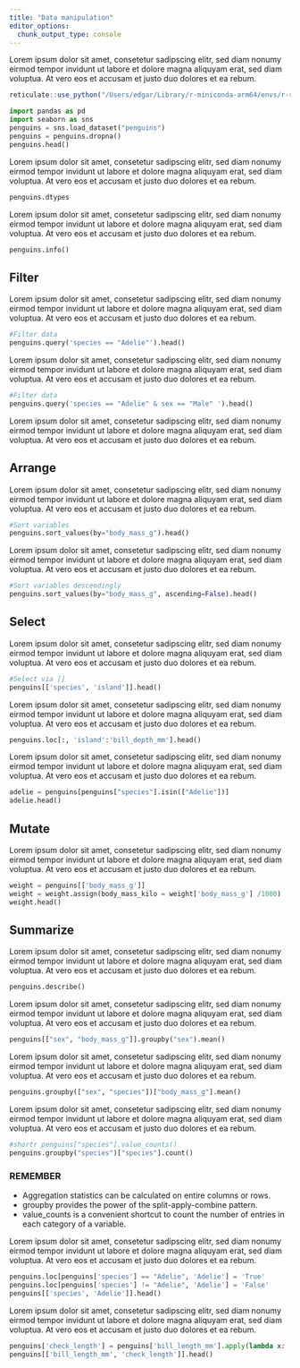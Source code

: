 ```yaml
---
title: "Data manipulation"
editor_options: 
  chunk_output_type: console
---
```




Lorem ipsum dolor sit amet, consetetur sadipscing elitr, sed diam nonumy eirmod tempor invidunt ut labore et dolore magna aliquyam erat, sed diam voluptua. At vero eos et accusam et justo duo dolores et ea rebum. 

```r
reticulate::use_python("/Users/edgar/Library/r-miniconda-arm64/envs/r-reticulate/bin/python")

```

```python
import pandas as pd
import seaborn as sns
penguins = sns.load_dataset("penguins")
penguins = penguins.dropna()
penguins.head()
```


Lorem ipsum dolor sit amet, consetetur sadipscing elitr, sed diam nonumy eirmod tempor invidunt ut labore et dolore magna aliquyam erat, sed diam voluptua. At vero eos et accusam et justo duo dolores et ea rebum. 

```python
penguins.dtypes
```

Lorem ipsum dolor sit amet, consetetur sadipscing elitr, sed diam nonumy eirmod tempor invidunt ut labore et dolore magna aliquyam erat, sed diam voluptua. At vero eos et accusam et justo duo dolores et ea rebum. 

```python
penguins.info()
```



## Filter

Lorem ipsum dolor sit amet, consetetur sadipscing elitr, sed diam nonumy eirmod tempor invidunt ut labore et dolore magna aliquyam erat, sed diam voluptua. At vero eos et accusam et justo duo dolores et ea rebum. 

```python
#Filter data
penguins.query('species == "Adelie"').head()
```

Lorem ipsum dolor sit amet, consetetur sadipscing elitr, sed diam nonumy eirmod tempor invidunt ut labore et dolore magna aliquyam erat, sed diam voluptua. At vero eos et accusam et justo duo dolores et ea rebum. 


```python
#Filter data
penguins.query('species == "Adelie" & sex == "Male" ').head()
```

Lorem ipsum dolor sit amet, consetetur sadipscing elitr, sed diam nonumy eirmod tempor invidunt ut labore et dolore magna aliquyam erat, sed diam voluptua. At vero eos et accusam et justo duo dolores et ea rebum. 



## Arrange

Lorem ipsum dolor sit amet, consetetur sadipscing elitr, sed diam nonumy eirmod tempor invidunt ut labore et dolore magna aliquyam erat, sed diam voluptua. At vero eos et accusam et justo duo dolores et ea rebum. 

```python
#Sort variables
penguins.sort_values(by="body_mass_g").head()
```

Lorem ipsum dolor sit amet, consetetur sadipscing elitr, sed diam nonumy eirmod tempor invidunt ut labore et dolore magna aliquyam erat, sed diam voluptua. At vero eos et accusam et justo duo dolores et ea rebum. 

```python
#Sort variables descendingly
penguins.sort_values(by="body_mass_g", ascending=False).head()
```


## Select

Lorem ipsum dolor sit amet, consetetur sadipscing elitr, sed diam nonumy eirmod tempor invidunt ut labore et dolore magna aliquyam erat, sed diam voluptua. At vero eos et accusam et justo duo dolores et ea rebum. 

```python
#Select via []
penguins[['species', 'island']].head()
```

Lorem ipsum dolor sit amet, consetetur sadipscing elitr, sed diam nonumy eirmod tempor invidunt ut labore et dolore magna aliquyam erat, sed diam voluptua. At vero eos et accusam et justo duo dolores et ea rebum. 


```python
penguins.loc[:, 'island':'bill_depth_mm'].head()
```

Lorem ipsum dolor sit amet, consetetur sadipscing elitr, sed diam nonumy eirmod tempor invidunt ut labore et dolore magna aliquyam erat, sed diam voluptua. At vero eos et accusam et justo duo dolores et ea rebum. 

```python
adelie = penguins[penguins["species"].isin(["Adelie"])]
adelie.head()
```


## Mutate

Lorem ipsum dolor sit amet, consetetur sadipscing elitr, sed diam nonumy eirmod tempor invidunt ut labore et dolore magna aliquyam erat, sed diam voluptua. At vero eos et accusam et justo duo dolores et ea rebum. 


```python
weight = penguins[['body_mass_g']]
weight = weight.assign(body_mass_kilo = weight['body_mass_g'] /1000)
weight.head()
```


## Summarize

Lorem ipsum dolor sit amet, consetetur sadipscing elitr, sed diam nonumy eirmod tempor invidunt ut labore et dolore magna aliquyam erat, sed diam voluptua. At vero eos et accusam et justo duo dolores et ea rebum. 

```python
penguins.describe()
```

Lorem ipsum dolor sit amet, consetetur sadipscing elitr, sed diam nonumy eirmod tempor invidunt ut labore et dolore magna aliquyam erat, sed diam voluptua. At vero eos et accusam et justo duo dolores et ea rebum. 

```python
penguins[["sex", "body_mass_g"]].groupby("sex").mean()
```

Lorem ipsum dolor sit amet, consetetur sadipscing elitr, sed diam nonumy eirmod tempor invidunt ut labore et dolore magna aliquyam erat, sed diam voluptua. At vero eos et accusam et justo duo dolores et ea rebum. 

```python
penguins.groupby(["sex", "species"])["body_mass_g"].mean()
```

Lorem ipsum dolor sit amet, consetetur sadipscing elitr, sed diam nonumy eirmod tempor invidunt ut labore et dolore magna aliquyam erat, sed diam voluptua. At vero eos et accusam et justo duo dolores et ea rebum. 

```python
#shortr penguins["species"].value_counts()
penguins.groupby("species")["species"].count()
```

### REMEMBER{-}

- Aggregation statistics can be calculated on entire columns or rows.
- groupby provides the power of the split-apply-combine pattern.
- value_counts is a convenient shortcut to count the number of entries in each category of a variable.

Lorem ipsum dolor sit amet, consetetur sadipscing elitr, sed diam nonumy eirmod tempor invidunt ut labore et dolore magna aliquyam erat, sed diam voluptua. At vero eos et accusam et justo duo dolores et ea rebum. 


```python
penguins.loc[penguins['species'] == "Adelie", 'Adelie'] = 'True' 
penguins.loc[penguins['species'] != "Adelie", 'Adelie'] = 'False' 
penguins[['species', 'Adelie']].head()
```

Lorem ipsum dolor sit amet, consetetur sadipscing elitr, sed diam nonumy eirmod tempor invidunt ut labore et dolore magna aliquyam erat, sed diam voluptua. At vero eos et accusam et justo duo dolores et ea rebum. 


```python
penguins['check_length'] = penguins['bill_length_mm'].apply(lambda x: 'True' if x <= 40 else 'False')
penguins[['bill_length_mm', 'check_length']].head()
```


